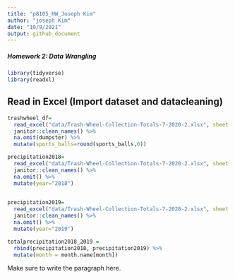 ```yaml
---
title: "p8105_HW_Joseph Kim"
author: "joseph Kim"
date: "10/9/2021"
output: github_document
---
```


##### Homework 2: Data Wrangling 

```r
library(tidyverse)
library(readxl)
```

## Read in Excel (Import dataset and datacleaning)

```r

trashwheel_df=
  read_excel("data/Trash-Wheel-Collection-Totals-7-2020-2.xlsx", sheet = "Mr. Trash Wheel", range="A2:N535") %>%   
  janitor::clean_names() %>% 
  na.omit(dumpster) %>% 
  mutate(sports_balls=round(sports_balls,0)) 

```


```r

precipitation2018= 
  read_excel("data/Trash-Wheel-Collection-Totals-7-2020-2.xlsx", sheet = "2018 Precipitation", range = "A2:B14") %>% 
  janitor::clean_names() %>%
  na.omit() %>%
  mutate(year="2018") 
  
```


```r
precipitation2019= 
  read_excel("data/Trash-Wheel-Collection-Totals-7-2020-2.xlsx", sheet = "2019 Precipitation", range = "A2:B14") %>% 
  janitor::clean_names() %>%
  na.omit() %>%
  mutate(year="2019") 
```


```r
totalprecipitation2018_2019 = 
  rbind(precipitation2018, precipitation2019) %>%
  mutate(month = month.name[month])
```

Make sure to write the paragraph here.